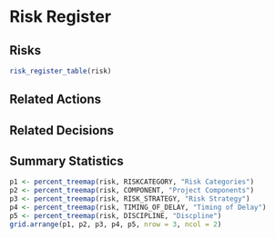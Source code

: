 # Risk Register

## Risks
```r
risk_register_table(risk)
```


## Related Actions

## Related Decisions

## Summary Statistics
```r
p1 <- percent_treemap(risk, RISKCATEGORY, "Risk Categories")
p2 <- percent_treemap(risk, COMPONENT, "Project Components")
p3 <- percent_treemap(risk, RISK_STRATEGY, "Risk Strategy")
p4 <- percent_treemap(risk, TIMING_OF_DELAY, "Timing of Delay")
p5 <- percent_treemap(risk, DISCIPLINE, "Discpline")
grid.arrange(p1, p2, p3, p4, p5, nrow = 3, ncol = 2)
```
